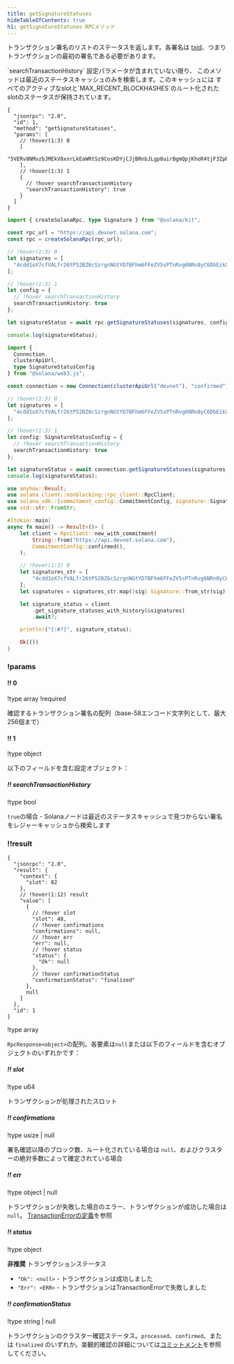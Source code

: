 ```yaml
---
title: getSignatureStatuses
hideTableOfContents: true
h1: getSignatureStatuses RPCメソッド
---
```


トランザクション署名のリストのステータスを返します。各署名は
[txid](/docs/references/terminology#transaction-id)、つまりトランザクションの最初の署名である必要があります。

<Callout type="info">
  `searchTransactionHistory` 設定パラメータが含まれていない限り、
  このメソッドは最近のステータスキャッシュのみを検索します。このキャッシュには
  すべてのアクティブなslotと`MAX_RECENT_BLOCKHASHES`のルート化されたslotのステータスが保持されています。
</Callout>

<APIMethod>

```jsonc !!request curl
{
  "jsonrpc": "2.0",
  "id": 1,
  "method": "getSignatureStatuses",
  "params": [
    // !hover(1:3) 0
    [
      "5VERv8NMvzbJMEkV8xnrLkEaWRtSz9CosKDYjCJjBRnbJLgp8uirBgmQpjKhoR4tjF3ZpRzrFmBV6UjKdiSZkQUW"
    ],
    // !hover(1:3) 1
    {
      // !hover searchTransactionHistory
      "searchTransactionHistory": true
    }
  ]
}
```

```ts !!request title="Kit"
import { createSolanaRpc, type Signature } from "@solana/kit";

const rpc_url = "https://api.devnet.solana.com";
const rpc = createSolanaRpc(rpc_url);

// !hover(1:3) 0
let signatures = [
  "4cdd1oX7cfVALfr26tP52BZ6cSzrgnNGtYD7BFhm6FFeZV5sPTnRvg6NRn8yC6DbEikXcrNChBM5vVJnTgKhGhVu" as unknown as Signature
];

// !hover(1:3) 1
let config = {
  // !hover searchTransactionHistory
  searchTransactionHistory: true
};

let signatureStatus = await rpc.getSignatureStatuses(signatures, config).send();

console.log(signatureStatus);
```

```ts !!request title="web3.js"
import {
  Connection,
  clusterApiUrl,
  type SignatureStatusConfig
} from "@solana/web3.js";

const connection = new Connection(clusterApiUrl("devnet"), "confirmed");

// !hover(1:3) 0
let signatures = [
  "4cdd1oX7cfVALfr26tP52BZ6cSzrgnNGtYD7BFhm6FFeZV5sPTnRvg6NRn8yC6DbEikXcrNChBM5vVJnTgKhGhVu"
];

// !hover(1:3) 1
let config: SignatureStatusConfig = {
  // !hover searchTransactionHistory
  searchTransactionHistory: true
};

let signatureStatus = await connection.getSignatureStatuses(signatures, config);
console.log(signatureStatus);
```

```rs !!request title="Rust"
use anyhow::Result;
use solana_client::nonblocking::rpc_client::RpcClient;
use solana_sdk::{commitment_config::CommitmentConfig, signature::Signature};
use std::str::FromStr;

#[tokio::main]
async fn main() -> Result<()> {
    let client = RpcClient::new_with_commitment(
        String::from("https://api.devnet.solana.com"),
        CommitmentConfig::confirmed(),
    );

    // !hover(1:3) 0
    let signatures_str = [
        "4cdd1oX7cfVALfr26tP52BZ6cSzrgnNGtYD7BFhm6FFeZV5sPTnRvg6NRn8yC6DbEikXcrNChBM5vVJnTgKhGhVu",
    ];
    let signatures = signatures_str.map(|sig| Signature::from_str(sig).unwrap());

    let signature_status = client
        .get_signature_statuses_with_history(&signatures)
        .await?;

    println!("{:#?}", signature_status);

    Ok(())
}
```

### !params

#### !! 0

!type array
!required

確認するトランザクション署名の配列（base-58エンコード文字列として、最大256個まで）

#### !! 1

!type object

以下のフィールドを含む設定オブジェクト：

##### !! searchTransactionHistory

!type bool

`true`の場合 -
Solanaノードは最近のステータスキャッシュで見つからない署名をレジャーキャッシュから検索します

### !!result

```jsonc !response
{
  "jsonrpc": "2.0",
  "result": {
    "context": {
      "slot": 82
    },
    // !hover(1:12) result
    "value": [
      {
        // !hover slot
        "slot": 48,
        // !hover confirmations
        "confirmations": null,
        // !hover err
        "err": null,
        // !hover status
        "status": {
          "Ok": null
        },
        // !hover confirmationStatus
        "confirmationStatus": "finalized"
      },
      null
    ]
  },
  "id": 1
}
```

!type array

`RpcResponse<object>`の配列。各要素は`null`または以下のフィールドを含むオブジェクトのいずれかです：

##### !! slot

!type u64

トランザクションが処理されたスロット

##### !! confirmations

!type usize | null

署名確認以降のブロック数、ルート化されている場合は
`null`、およびクラスターの絶対多数によって確定されている場合

##### !! err

!type object | null

トランザクションが失敗した場合のエラー、トランザクションが成功した場合は
`null`。
[TransactionErrorの定義](https://github.com/anza-xyz/solana-sdk/blob/50dfbd088c51b7229c67d432d8c8801dafaa7904/transaction-error/src/lib.rs#L15)を参照

##### !! status

!type object

**非推奨** トランザクションステータス

- `"Ok": <null>` - トランザクションは成功しました
- `"Err": <ERR>` - トランザクションはTransactionErrorで失敗しました

##### !! confirmationStatus

!type string | null

トランザクションのクラスター確認ステータス。`processed`、`confirmed`、または
`finalized`
のいずれか。楽観的確認の詳細については[コミットメント](/docs/rpc/#configuring-state-commitment)を参照してください。

</APIMethod>
